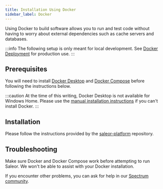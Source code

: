 ```yaml
---
title: Installation Using Docker
sidebar_label: Docker
---
```


Using Docker to build software allows you to run and test code without having to worry about external dependencies such as cache servers and databases.

:::info
The following setup is only meant for local development. See [Docker Deployment](../deployment/docker.md) for production use.
:::

## Prerequisites

You will need to install [Docker Desktop](https://www.docker.com/products/docker-desktop) and [Docker Compose](https://docs.docker.com/compose/install/) before following the instructions below.

:::caution
At the time of this writing, Docker Desktop is not available for Windows Home. Please use the [manual installation instructions](windows.mdx) if you can't install Docker.
:::

## Installation

Please follow the instructions provided by the [saleor-platform](https://github.com/mirumee/saleor-platform/) repository.

## Troubleshooting

Make sure Docker and Docker Compose work before attempting to run Saleor. We won't be able to assist with your Docker installation.

If you encounter other problems, you can ask for help in our [Spectrum community](https://spectrum.chat/saleor).
